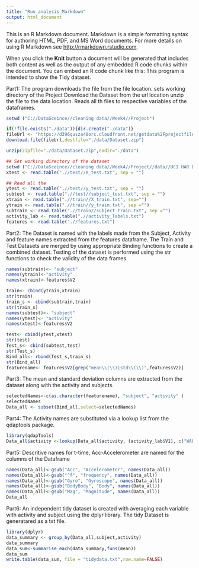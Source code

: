 ```yaml
---
title: "Run_analysis_Markdown"
output: html_document
---
```


This is an R Markdown document. Markdown is a simple formatting syntax for authoring HTML, PDF, and MS Word documents. For more details on using R Markdown see <http://rmarkdown.rstudio.com>.

When you click the **Knit** button a document will be generated that includes both content as well as the output of any embedded R code chunks within the document. You can embed an R code chunk like this:
This program is intended to show the Tidy dataset. 

Part1: 
The program downloads the file from the file location. 
sets working directory of the Project
Download the Dataset from the url location
unzip the file to the data location. Reads all th files to respective variables of the dataframes.

```r
setwd ("C://DataSceince//cleaning data//Week4//Project")

if(!file.exists("./data")){dir.create("./data")}
fileUrl <- "https://d396qusza40orc.cloudfront.net/getdata%2Fprojectfiles%2FUCI%20HAR%20Dataset.zip"
download.file(fileUrl,destfile="./data/Dataset.zip")

unzip(zipfile="./data/Dataset.zip",exdir="./data")

## Set working directory of the dataset
setwd ("C://DataSceince//cleaning data//Week4//Project//data//UCI HAR Dataset")
xtest <- read.table(".//test//X_test.txt", sep = "")

## Read all the
ytest <- read.table(".//test//y_test.txt", sep = "")
subtest <- read.table(".//test//subject_test.txt", sep = "")
xtrain <- read.table(".//train//X_train.txt", sep="")
ytrain <- read.table(".//train//y_train.txt", sep ="")
subtrain <- read.table(".//train//subject_train.txt", sep ="")
activity_lab <- read.table(".//activity_labels.txt")
features <- read.table(".//features.txt")
```
Part2: The Dataset is named  with the labels made from the Subject, Activity  and feature names extracted from the features dataframe.
The Train and Test Datasets are merged by using appropriate Binding functions to create a combined dataset. Testing of the dataset is performed using the str functions to check the validity of the data frames

```r
names(subtrain)<- "subject"
names(ytrain)<-"activity"
names(xtrain)<-features$V2

train<- cbind(ytrain,xtrain)
str(train)
train_s <- cbind(subtrain,train)
str(train_s)
names(subtest)<- "subject"
names(ytest)<- "activity"
names(xtest)<-features$V2

test<- cbind(ytest,xtest)
str(test)
Test_s<- cbind(subtest,test)
str(Test_s)
Bind_all<- rbind(Test_s,train_s)
str(Bind_all)
featurename<- features$V2[grep("mean\\(\\)|std\\(\\)",features$V2)]
```
Part3: The mean and standard deviation columns are extracted from the dataset along with the activity and subjects. 
```r
selectedNames<-c(as.character(featurename), "subject", "activity" )
selectedNames
Data_all <- subset(Bind_all,select=selectedNames)
```
Part4: The Activity names are substituted via a lookup list from the qdaptools package.
```r
library(qdapTools)
Data_all$activity <-lookup(Data_all$activity, (activity_lab$V1), c("WALKING","WALKING_UPSTAIRS","WALKING_DOWNSTAIRS","SITTING","STANDING","LAYING"))
```
Part5: Descritive names for t-time, Acc-Accelerometer are named for the columns of the Dataframe
```r
names(Data_all)<-gsub("Acc", "Accelerometer", names(Data_all))
names(Data_all)<-gsub("^f", "frequency", names(Data_all))
names(Data_all)<-gsub("Gyro", "Gyroscope", names(Data_all))
names(Data_all)<-gsub("BodyBody", "Body", names(Data_all))
names(Data_all)<-gsub("Mag", "Magnitude", names(Data_all))
Data_all
```
Part6: An independent tidy dataset is created with averaging each variable with activity and subject using the dplyr library. The tidy Dataset is generatared as a txt file.
```r
library(dplyr)
data_summary <- group_by(Data_all,subject,activity)
data_summary
data_sum<-summarise_each(data_summary,funs(mean))
data_sum
write.table(data_sum, file = "tidydata.txt",row.name=FALSE)
```



